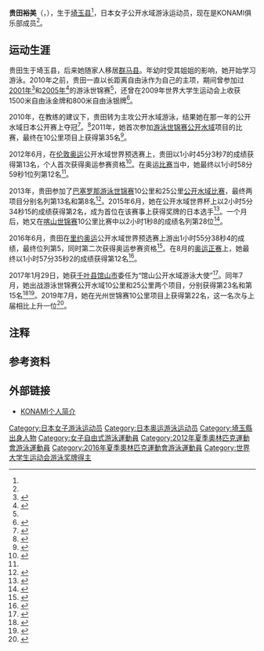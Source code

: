 {{noteTA|G1=Aquatics}}
{{Infobox swimmer
| name           = 贵田裕美<br/>Yumi Kida
| image          = 
| image_size     = 
| alt            =
| caption        = 
| fullname       = 贵田裕美
| nicknames      =
| nationality    = {{JPN}}
| strokes        = [[自由泳|自由泳]]
| club           = KONAMI（{{lang|ja|コナミ}}）<ref name="org">{{Cite web |url=http://tobiuojapan.org/archives/8269820.html|script-title=ja:世界水泳 カザンOWS代表選手プロフィール：貴田裕美（コナミスポーツクラブ）|work={{lang|ja|競泳日本代表チーム「トビウオジャパン」オフィシャルブログ「TOBIUO JAPAN Journal」}} |accessdate=2016-06-25|date=2015-07-26}}</ref>
| coach          = 青木和子<ref name="org"/>
| birth_date     = {{birth date and age|1985|6|30|df=y}}<ref name="org"/><ref name="sports-reference">{{cite web|url=http://www.sports-reference.com/olympics/athletes/ki/yumi-kida-1.html|title=Yumi Kida|website=www.sports-reference.com|accessdate=2016-06-25|archiveurl=https://web.archive.org/web/20161203110011/http://www.sports-reference.com/olympics/athletes/ki/yumi-kida-1.html|archivedate=2016-12-03|deadurl=yes}}</ref>
| birth_place    = {{JPN}}[[埼玉县|埼玉县]]<ref name="org"/>
| death_date     = 
| death_place    = 
| height         = {{convert|1.60|m|ftin|abbr=on}}（2015年6月）<ref name="org"/>
| weight         = {{convert|54|kg|lb|abbr=on}}（2015年6月）<ref name="org"/>
| medaltemplates =
{{MedalSport | 女子[[游泳|游泳]]}}
{{MedalCountry | {{JPN}}}}
{{MedalCompetition | [[东亚运动会|东亚运动会]]}}
{{MedalBronze | [[2005年东亚运动会|2005 澳门]] | 1500米自由泳}}
{{MedalBronze | 2005 澳门 | 4×200米自由泳接力}}
{{MedalCompetition | [[世界大學運動會|世界大學運動會]]}}
{{MedalGold | [[2009年夏季世界大學運動會|2009 贝尔格莱德]] | 1500米自由泳}}
{{MedalSilver | 2009 贝尔格莱德 | 800米自由泳}}
|show-medals=No
}}
'''贵田裕美'''（{{jpn|j=貴田 裕美|hg=きだ ゆみ|rm=Kida Yumi}}，{{bd|1985年|6月30日||}}），生于[[埼玉县|埼玉县]]<ref name="org"/>，日本女子公开水域游泳运动员，现在是KONAMI俱乐部成员<ref name="org"/>。

==运动生涯==
贵田生于埼玉县，后来她随家人移居[[群马县|群马县]]。年幼时受其姐姐的影响，她开始学习游泳。2010年之前，贵田一直以长距离自由泳作为自己的主项，期间曾参加过[[2001年世界游泳锦标赛|2001年]]<ref>{{cite web|url=https://www.swimmingworldmagazine.com/news/japan-names-world-championship-team/|title=Japan Names World Championship Team|publisher=Swimming World Magazine|date=2001-04-23|accessdate=2016-06-25}}</ref>和[[2005年世界游泳锦标赛|2005年]]<ref>{{cite web|url=https://www.swimmingworldmagazine.com/news/world-champs-day-2-prelims-coughlin-peirsol-breeze-in-100-backstroke-phelps-is-back-on-track/|title=World Champs, Day 2 Prelims: Coughlin, Peirsol Breeze in 100 Backstroke; Phelps is Back on Track|publisher=Swimming World Magazine|date=2005-07-25|accessdate=2016-06-25}}</ref>的游泳世锦赛<ref name="org"/>，还曾在2009年世界大学生运动会上收获1500米自由泳金牌和800米自由泳银牌<ref>{{cite web|url=https://www.swimrankings.net/index.php?page=meetDetail&meetId=532343&clubId=234|title=XXV Universiade - JPN - Japan|website=swimrankings.net|accessdate=2016-06-25}}</ref>。

2010年，在教练的建议下，贵田转为主攻公开水域游泳，结果她在那一年的公开水域日本公开赛上夺冠<ref>{{cite web|url=http://www.nikkansports.com/sports/news/f-sp-tp0-20100718-655117.html|script-title=ja:女子10キロ貴田裕美が優勝|publisher=[[日刊體育|日刊體育]]|date=2010-07-18|accessdate=2016-06-25}}</ref>。<ref>{{cite web|url=http://www.cheers.com.au/entertainment/interview/832/|script-title=ja:日本人初!オープンウォーター五輪代表 貴田裕美|publisher=Cheers|accessdate=2016-06-25}}</ref>2011年，她首次参加[[2011年世界游泳锦标赛|游泳世锦赛]][[2011年世界游泳锦标赛公开水域游泳比赛|公开水域]]项目的比赛，最终在10公里项目上获得第35名<ref>{{cite web|url=http://www.omegatiming.com/File/Download?id=00010B11000000FFFFFFFFFFFFFFFF02|title=14th FINA WORLD CHAMPIONSHIPS - 10 km Women's - Official Results|work=Omega Timing|date=2011-07-19|accessdate=2016-06-25}}</ref>。

2012年6月，在[[2012年夏季奥林匹克运动会|伦敦奥运]]公开水域世界预选赛上，贵田以1小时45分3秒7的成绩获得第13名，个人首次获得奥运参赛资格<ref>{{cite web|url=http://www.nikkansports.com/sports/news/f-sp-tp0-20120610-965128.html|script-title=ja:貴田裕美、ロンドン五輪代表に|publisher=日刊體育|date=2012-06-10|accessdate=2016-06-25}}</ref>。在奥运[[2012年夏季奧林匹克運動會女子10公里公開水域游泳比賽|比赛]]当中，她最终以1小时58分59秒1位列第12名{{NoteTag|原本位列第13名，但由于排名第6的乌克兰选手{{link-en|奥尔加·贝拉斯利亚瓦|Olga Beresnyeva}}的尿液样本在复检中被查出含有禁药成分<ref>{{Cite web|title=Ukrainian swimmer Olga Beresnyeva disqualified and excluded from the Olympic Games London 2012 after failing re-analysis of samples|url=http://www.olympic.org/news/ukrainian-swimmer-olga-beresnyeva-disqualified-and-excluded-from-the-olympic-games-london-2012-after-failing-re-analysis-of-samples/246336|website=[[国际奥林匹克委员会|International Olympic Committee]]|date=2015-06-12|accessdate=2016-01-02|archiveurl=https://web.archive.org/web/20150613231352/http://www.olympic.org/news/ukrainian-swimmer-olga-beresnyeva-disqualified-and-excluded-from-the-olympic-games-london-2012-after-failing-re-analysis-of-samples/246336|archivedate=2015-06-13|deadurl=yes}}</ref>，其资格被取消，按照规则，所有成绩差于她的选手均上升一个名次。}}<ref name="sports-reference"/>。

2013年，贵田参加了[[2013年世界游泳锦标赛|巴塞罗那游泳世锦赛]]10公里和25公里[[2013年世界游泳錦標賽公開水域游泳比賽|公开水域比赛]]，最终两项目分别名列第13名和第8名<ref>{{cite web|url=http://www.omegatiming.com/File/Download?id=00010D0400FFFFFFFFFFFFFFFFFFFF03|title=15th FINA WORLD CHAMPIONSHIPS - Open Water|work=Omega Timing|accessdate=2016-06-25}}</ref>。2015年6月，她在公开水域世界杯上以2小时5分34秒15的成绩获得第2名，成为首位在该赛事上获得奖牌的日本选手<ref>{{cite web|url=http://www.sponichi.co.jp/sports/news/2015/06/28/kiji/K20150628010629030.html|script-title=ja:貴田裕美、日本勢初の表彰台　オープンウオーターＷ杯|publisher=[[體育日本|體育日本]]|date=2015-06-28|accessdate=2016-06-25}}</ref>。一个月后，她又在[[2015年世界游泳锦标赛|喀山世锦赛]]10公里比赛中以2小时1秒8的成绩名列第28位<ref>{{cite web|url=https://www.swimmingworldmagazine.com/results/pdf/2015-fina-world-championships-open-water-swimming-womens-10k-open-water-2015-07-28.pdf|title=16th FINA World Championships - 10km Women - Official Results|publisher=Swimming World Magazine|date=2015-07-28|accessdate=2016-06-25}}</ref>。

2016年6月，贵田在[[2016年夏季奥林匹克运动会|里约奥运]]公开水域世界预选赛上游出1小时55分38秒4的成绩，最终位列第5，同时第二次获得奥运参赛资格<ref>{{cite web|url=http://www.sponichi.co.jp/sports/news/2016/06/13/kiji/K20160613012771520.html|script-title=ja:貴田、決めた２大会連続五輪！５位でリオ切符「本当に安心した」|publisher=體育日本|date=2016-06-13|accessdate=2016-06-25}}</ref>。在8月的[[2016年夏季奧林匹克運動會男子10公里公開水域游泳比賽|奥运正赛]]上，她最终以1小时57分35秒2的成绩获得第12名<ref>{{cite web|url=http://www.nikkansports.com/olympic/rio2016/swimming/news/1695523.html|script-title=ja:貴田裕美12位「悔しい気持ち」オープンウオーター|publisher=日刊體育|date=2016-08-16|accessdate=2017-01-29}}</ref>。

2017年1月29日，她获[[千叶县|千叶县]][[馆山市|馆山市]]委任为“馆山公开水域游泳大使”<ref>{{cite web|url=https://www.city.tateyama.chiba.jp/kikaku/page100085.html|script-title=ja:館山OWS大使　貴田　裕美さん|work={{lang|ja|館山市役所}}|date=2017-01-29|accessdate=2019-09-26}}</ref>。同年7月，她出战游泳世锦赛公开水域10公里和25公里两个项目，分别获得第23名和第15名<ref>{{cite web|url=http://www.omegatiming.com/File/Download?id=000111050002DA04FFFFFFFFFFFFFF01|title=17th FINA WORLD CHAMPIONSHIPS - Women's 10 km Results|work=Omega Timing|accessdate=2019-09-26|archive-date=2017-07-20|archive-url=https://web.archive.org/web/20170720125235/http://www.omegatiming.com/File/Download?id=000111050002DA04FFFFFFFFFFFFFF01|dead-url=no}}</ref><ref>{{cite web|url=http://www.omegatiming.com/File/Download?id=000111050002E904FFFFFFFFFFFFFF01|title=17th FINA WORLD CHAMPIONSHIPS - Women's 25 km Results|work=Omega Timing|accessdate=2019-09-26}}</ref>。2019年7月，她在光州世锦赛10公里项目上获得第22名，这一名次与上届相比上升一位<ref>{{cite web|url=http://www.omegatiming.com/File/000113040002DA04FFFFFFFFFFFFFF02.pdf|title=18th FINA WORLD CHAMPIONSHIPS - Women's 10 km Results|work=Omega Timing|accessdate=2019-09-26}}</ref>。

==注释==
{{noteFoot}}

==参考资料==
{{reflist|2}}

==外部链接==
* [https://web.archive.org/web/20160804223406/https://www.konami.com/sportsclub/athlete/player/profile_kida.php KONAMI个人简介]

{{DEFAULTSORT:Kida Yumi}}
[[Category:日本女子游泳运动员|Category:日本女子游泳运动员]]
[[Category:日本奥运游泳运动员|Category:日本奥运游泳运动员]]
[[Category:埼玉縣出身人物|Category:埼玉縣出身人物]]
[[Category:女子自由式游泳運動員|Category:女子自由式游泳運動員]]
[[Category:2012年夏季奧林匹克運動會游泳運動員|Category:2012年夏季奧林匹克運動會游泳運動員]]
[[Category:2016年夏季奧林匹克運動會游泳運動員|Category:2016年夏季奧林匹克運動會游泳運動員]]
[[Category:世界大学生运动会游泳奖牌得主|Category:世界大学生运动会游泳奖牌得主]]